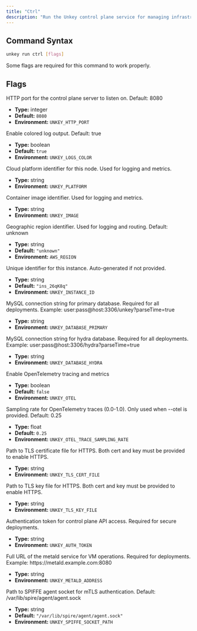 ```yaml
---
title: "Ctrl"
description: "Run the Unkey control plane service for managing infrastructure and services"
---
```


## Command Syntax

```bash
unkey run ctrl [flags]
```

<Banner type="warn">
Some flags are required for this command to work properly.
</Banner>

## Flags

<Callout type="info" title="--http-port">
HTTP port for the control plane server to listen on. Default: 8080

- **Type:** integer
- **Default:** `8080`
- **Environment:** `UNKEY_HTTP_PORT`
</Callout>

<Callout type="info" title="--color">
Enable colored log output. Default: true

- **Type:** boolean
- **Default:** `true`
- **Environment:** `UNKEY_LOGS_COLOR`
</Callout>

<Callout type="info" title="--platform">
Cloud platform identifier for this node. Used for logging and metrics.

- **Type:** string
- **Environment:** `UNKEY_PLATFORM`
</Callout>

<Callout type="info" title="--image">
Container image identifier. Used for logging and metrics.

- **Type:** string
- **Environment:** `UNKEY_IMAGE`
</Callout>

<Callout type="info" title="--region">
Geographic region identifier. Used for logging and routing. Default: unknown

- **Type:** string
- **Default:** `"unknown"`
- **Environment:** `AWS_REGION`
</Callout>

<Callout type="info" title="--instance-id">
Unique identifier for this instance. Auto-generated if not provided.

- **Type:** string
- **Default:** `"ins_26qK8q"`
- **Environment:** `UNKEY_INSTANCE_ID`
</Callout>

<Callout type="info" title="--database-primary (required)">
MySQL connection string for primary database. Required for all deployments. Example: user:pass@host:3306/unkey?parseTime=true

- **Type:** string
- **Environment:** `UNKEY_DATABASE_PRIMARY`
</Callout>

<Callout type="info" title="--database-hydra (required)">
MySQL connection string for hydra database. Required for all deployments. Example: user:pass@host:3306/hydra?parseTime=true

- **Type:** string
- **Environment:** `UNKEY_DATABASE_HYDRA`
</Callout>

<Callout type="info" title="--otel">
Enable OpenTelemetry tracing and metrics

- **Type:** boolean
- **Default:** `false`
- **Environment:** `UNKEY_OTEL`
</Callout>

<Callout type="info" title="--otel-trace-sampling-rate">
Sampling rate for OpenTelemetry traces (0.0-1.0). Only used when --otel is provided. Default: 0.25

- **Type:** float
- **Default:** `0.25`
- **Environment:** `UNKEY_OTEL_TRACE_SAMPLING_RATE`
</Callout>

<Callout type="info" title="--tls-cert-file">
Path to TLS certificate file for HTTPS. Both cert and key must be provided to enable HTTPS.

- **Type:** string
- **Environment:** `UNKEY_TLS_CERT_FILE`
</Callout>

<Callout type="info" title="--tls-key-file">
Path to TLS key file for HTTPS. Both cert and key must be provided to enable HTTPS.

- **Type:** string
- **Environment:** `UNKEY_TLS_KEY_FILE`
</Callout>

<Callout type="info" title="--auth-token">
Authentication token for control plane API access. Required for secure deployments.

- **Type:** string
- **Environment:** `UNKEY_AUTH_TOKEN`
</Callout>

<Callout type="info" title="--metald-address (required)">
Full URL of the metald service for VM operations. Required for deployments. Example: https://metald.example.com:8080

- **Type:** string
- **Environment:** `UNKEY_METALD_ADDRESS`
</Callout>

<Callout type="info" title="--spiffe-socket-path">
Path to SPIFFE agent socket for mTLS authentication. Default: /var/lib/spire/agent/agent.sock

- **Type:** string
- **Default:** `"/var/lib/spire/agent/agent.sock"`
- **Environment:** `UNKEY_SPIFFE_SOCKET_PATH`
</Callout>
